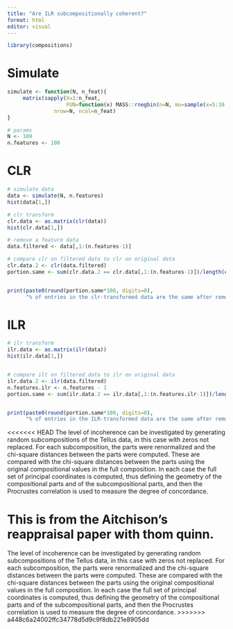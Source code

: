 ```yaml
---
title: "Are ILR subcompositionally coherent?"
format: html
editor: visual
---
```


```r
library(compositions)
```

# Simulate

```r

simulate <- function(N, n_feat){
     matrix(sapply(X=1:n_feat,
                   FUN=function(x) MASS::rnegbin(n=N, mu=sample(x=5:10,size=1), theta=sample(x=1:5, size=1))),
               nrow=N, ncol=n_feat)
}

# params
N <- 100
n.features <- 100
```

# CLR

```r
# simulate data
data <- simulate(N, n.features)
hist(data[1,])

# clr transform
clr.data <- as.matrix(clr(data))
hist(clr.data[1,])

# remove a feature data
data.filtered <- data[,1:(n.features-1)]

# compare clr on filtered data to clr on original data
clr.data.2 <- clr(data.filtered)
portion.same <- sum(clr.data.2 == clr.data[,1:(n.features-1)])/length(clr.data.2)


print(paste0(round(portion.same*100, digits=0),
      "% of entries in the clr-transformed data are the same after removing a feature"))
```

# ILR

```r
# ilr transform
ilr.data <- as.matrix(ilr(data))
hist(ilr.data[1,])


# compare ilt on filtered data to ilr on original data
ilr.data.2 <- ilr(data.filtered)
n.features.ilr <- n.features - 1
portion.same <- sum(ilr.data.2 == ilr.data[,1:(n.features.ilr-1)])/length(ilr.data.2)


print(paste0(round(portion.same*100, digits=0),
      "% of entries in the ILR-transformed data are the same after removing a feature"))

```

<<<<<<< HEAD
The level of incoherence can be investigated by generating random subcompositions of the Tellus data, in this
case with zeros not replaced. For each subcomposition,
the parts were renormalized and the chi-square distances
between the parts were computed. These are compared
with the chi-square distances between the parts using the
original compositional values in the full composition. In
each case the full set of principal coordinates is computed,
thus defining the geometry of the compositional parts and
of the subcompositional parts, and then the Procrustes
correlation is used to measure the degree of concordance.

This is from the Aitchison's reappraisal paper with thom quinn.
=======
The level of incoherence can be investigated by generating random subcompositions of the Tellus data, in this case with zeros not replaced. For each subcomposition, the parts were renormalized and the chi-square distances between the parts were computed. These are compared with the chi-square distances between the parts using the original compositional values in the full composition. In each case the full set of principal coordinates is computed, thus defining the geometry of the compositional parts and of the subcompositional parts, and then the Procrustes correlation is used to measure the degree of concordance.
>>>>>>> a448c6a24002ffc34778d5d9c9f8db221e8905dd
